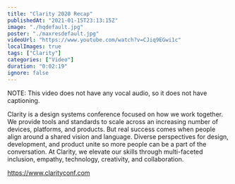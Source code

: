 ```yaml
---
title: "Clarity 2020 Recap"
publishedAt: "2021-01-15T23:13:15Z"
image: "./hqdefault.jpg"
poster: "./maxresdefault.jpg"
videoUrl: "https://www.youtube.com/watch?v=CJiq9EGwi1c"
localImages: true
tags: ["Clarity"]
categories: ["Video"]
duration: "0:02:19"
ignore: false
---
```


NOTE: This video does not have any vocal audio, so it does not have captioning.

Clarity is a design systems conference focused on how we work together. We provide tools and standards to scale across an increasing number of devices, platforms, and products. But real success comes when people align around a shared vision and language. Diverse perspectives for design, development, and product unite so more people can be a part of the conversation. At Clarity, we elevate our skills through multi-faceted inclusion, empathy, technology, creativity, and collaboration.

https://www.clarityconf.com
